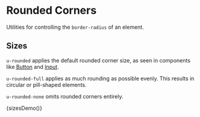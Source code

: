 
<Meta title="Utilities/Rounded Corners" />

# Rounded Corners

Utilities for controlling the `border-radius` of an element.

## Sizes

`u-rounded` applies the default rounded corner size, as seen in components like [Button](/?path=/docs/components-button--elements) and [Input](/?path=/docs/components-input--text-elements).

`u-rounded-full` applies as much rounding as possible evenly. This results in circular or pill-shaped elements.

`u-rounded-none` omits rounded corners entirely.

<Preview>
  <Story name="Sizes" height="200px">
    {sizesDemo()}
  </Story>
</Preview>
